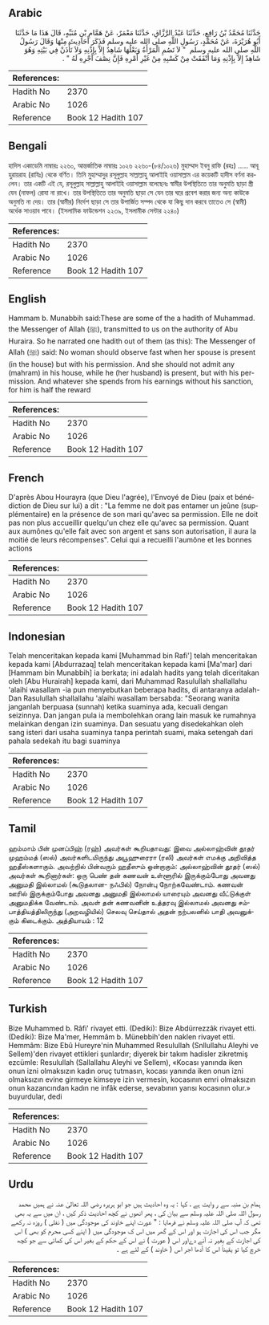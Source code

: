 ## Arabic


<div dir="rtl" lang="ar" style={{fontSize:'larger',backgroundColor:'#f8f9fa',padding:20}}>
حَدَّثَنَا مُحَمَّدُ بْنُ رَافِعٍ، حَدَّثَنَا عَبْدُ الرَّزَّاقِ، حَدَّثَنَا مَعْمَرٌ، عَنْ هَمَّامِ بْنِ مُنَبِّهٍ، قَالَ هَذَا مَا حَدَّثَنَا أَبُو هُرَيْرَةَ، عَنْ مُحَمَّدٍ، رَسُولِ اللَّهِ صلى الله عليه وسلم فَذَكَرَ أَحَادِيثَ مِنْهَا وَقَالَ رَسُولُ اللَّهِ صلى الله عليه وسلم ‏ "‏ لاَ تَصُمِ الْمَرْأَةُ وَبَعْلُهَا شَاهِدٌ إِلاَّ بِإِذْنِهِ وَلاَ تَأْذَنْ فِي بَيْتِهِ وَهُوَ شَاهِدٌ إِلاَّ بِإِذْنِهِ وَمَا أَنْفَقَتْ مِنْ كَسْبِهِ مِنْ غَيْرِ أَمْرِهِ فَإِنَّ نِصْفَ أَجْرِهِ لَهُ ‏"‏ ‏.‏
</div>
<div style={{backgroundColor:'#f8f9fa',padding:20, marginBottom: 10}}><table> <thead> <tr> <th>References:</th> <th></th> </tr> </thead> <tbody><tr><td>Hadith No</td><td>2370</td></tr><tr><td>Arabic No</td><td>1026</td></tr><tr><td>Reference</td><td>Book 12 Hadith 107</td></tr></tbody></table></div>

## Bengali


<div dir="ltr" lang="bn" style={{fontSize:'larger',backgroundColor:'#f8f9fa',padding:20}}>
হাদিস একাডেমি নাম্বারঃ ২২৬০, আন্তর্জাতিক নাম্বারঃ ১০২৬ ২২৬০-(৮৪/১০২৬) মুহাম্মাদ ইবনু রাফি (রহঃ) ..... আবূ হুরায়রাহ (রাযিঃ) থেকে বর্ণিত। তিনি মুহাম্মাদুর রসূলুল্লাহ সাল্লাল্লাহু আলাইহি ওয়াসাল্লাম এর কয়েকটি হাদীস বর্ণনা করলেন। তার একটি এই যে, রসূলুল্লাহ সাল্লাল্লাহু আলাইহি ওয়াসাল্লাম বলেছেনঃ স্বামীর উপস্থিতিতে তার অনুমতি ছাড়া স্ত্রী যেন (নাফল) রোযা না রাখে। তার উপস্থিতিতে তার অনুমতি ছাড়া সে যেন তার ঘরে প্রবেশ করার জন্য অন্য কাউকে অনুমতি না দেয়। তার (স্বামীর) নির্দেশ ছাড়া সে তার উপার্জিত সম্পদ থেকে যা কিছু দান করবে তাতেও সে (স্বামী) অর্ধেক সাওয়াব পাবে। (ইসলামিক ফাউন্ডেশন ২২৩৯, ইসলামীক সেন্টার ২২৪০)
</div>
<div style={{backgroundColor:'#f8f9fa',padding:20, marginBottom: 10}}><table> <thead> <tr> <th>References:</th> <th></th> </tr> </thead> <tbody><tr><td>Hadith No</td><td>2370</td></tr><tr><td>Arabic No</td><td>1026</td></tr><tr><td>Reference</td><td>Book 12 Hadith 107</td></tr></tbody></table></div>

## English


<div dir="ltr" lang="en" style={{fontSize:'larger',backgroundColor:'#f8f9fa',padding:20}}>
Hammam b. Munabbih said:These are some of the a hadith of Muhammad. the Messenger of Allah (ﷺ), transmitted to us on the authority of Abu Huraira. So he narrated one hadith out of them (as this): The Messenger of Allah (ﷺ) said: No woman should observe fast when her spouse is present (in the house) but with his permission. And she should not admit any (mahram) in his house, while he (her husband) is present, but with his permission. And whatever she spends from his earnings without his sanction, for him is half the reward
</div>
<div style={{backgroundColor:'#f8f9fa',padding:20, marginBottom: 10}}><table> <thead> <tr> <th>References:</th> <th></th> </tr> </thead> <tbody><tr><td>Hadith No</td><td>2370</td></tr><tr><td>Arabic No</td><td>1026</td></tr><tr><td>Reference</td><td>Book 12 Hadith 107</td></tr></tbody></table></div>

## French


<div dir="ltr" lang="fr" style={{fontSize:'larger',backgroundColor:'#f8f9fa',padding:20}}>
D'après Abou Hourayra (que Dieu l'agrée), l'Envoyé de Dieu (paix et bénédiction de Dieu sur lui) a dit : "La femme ne doit pas entamer un jeûne (supplémentaire) en la présence de son mari qu'avec sa permission. Elle ne doit pas non plus accueillir quelqu'un chez elle qu'avec sa permission. Quant aux aumônes qu'elle fait avec son argent et sans son autorisation, il aura la moitié de leurs récompenses". Celui qui a recueilli l'aumône et les bonnes actions
</div>
<div style={{backgroundColor:'#f8f9fa',padding:20, marginBottom: 10}}><table> <thead> <tr> <th>References:</th> <th></th> </tr> </thead> <tbody><tr><td>Hadith No</td><td>2370</td></tr><tr><td>Arabic No</td><td>1026</td></tr><tr><td>Reference</td><td>Book 12 Hadith 107</td></tr></tbody></table></div>

## Indonesian


<div dir="ltr" lang="id" style={{fontSize:'larger',backgroundColor:'#f8f9fa',padding:20}}>
Telah menceritakan kepada kami [Muhammad bin Rafi'] telah menceritakan kepada kami [Abdurrazaq] telah menceritakan kepada kami [Ma'mar] dari [Hammam bin Munabbih] ia berkata; ini adalah hadits yang telah diceritakan oleh [Abu Hurairah] kepada kami, dari Muhammad Rasulullah shallallahu 'alaihi wasallam -ia pun menyebutkan beberapa hadits, di antaranya adalah- Dan Rasulullah shallallahu 'alaihi wasallam bersabda: "Seorang wanita janganlah berpuasa (sunnah) ketika suaminya ada, kecuali dengan seizinnya. Dan jangan pula ia membolehkan orang lain masuk ke rumahnya melainkan dengan izin suaminya. Dan sesuatu yang disedekahkan oleh sang isteri dari usaha suaminya tanpa perintah suami, maka setengah dari pahala sedekah itu bagi suaminya
</div>
<div style={{backgroundColor:'#f8f9fa',padding:20, marginBottom: 10}}><table> <thead> <tr> <th>References:</th> <th></th> </tr> </thead> <tbody><tr><td>Hadith No</td><td>2370</td></tr><tr><td>Arabic No</td><td>1026</td></tr><tr><td>Reference</td><td>Book 12 Hadith 107</td></tr></tbody></table></div>

## Tamil


<div dir="ltr" lang="ta" style={{fontSize:'larger',backgroundColor:'#f8f9fa',padding:20}}>
ஹம்மாம் பின் முனப்பிஹ் (ரஹ்) அவர்கள் கூறியதாவது: இவை அல்லாஹ்வின் தூதர் முஹம்மத் (ஸல்) அவர்களிடமிருந்து அபூஹுரைரா (ரலி) அவர்கள் எமக்கு அறிவித்த ஹதீஸ்களாகும். அவற்றில் பின்வரும் ஹதீஸும் ஒன்றாகும்: அல்லாஹ்வின் தூதர் (ஸல்) அவர்கள் கூறினார்கள்: ஒரு பெண் தன் கணவன் உள்ளூரில் இருக்கும்போது அவனது அனுமதி இல்லாமல் (கூடுதலான- நஃபில்) நோன்பு நோற்கவேண்டாம். கணவன் ஊரில் இருக்கும்போது அவனது அனுமதி இல்லாமல் யாரையும் அவனது வீட்டுக்குள் அனுமதிக்க வேண்டாம். அவள் தன் கணவனின் உத்தரவு இல்லாமல் அவனது சம்பாத்தியத்திலிருந்து (அறவழியில்) செலவு செய்தால் அதன் நற்பலனில் பாதி அவனுக்கும் கிடைக்கும். அத்தியாயம் : 12
</div>
<div style={{backgroundColor:'#f8f9fa',padding:20, marginBottom: 10}}><table> <thead> <tr> <th>References:</th> <th></th> </tr> </thead> <tbody><tr><td>Hadith No</td><td>2370</td></tr><tr><td>Arabic No</td><td>1026</td></tr><tr><td>Reference</td><td>Book 12 Hadith 107</td></tr></tbody></table></div>

## Turkish


<div dir="ltr" lang="tr" style={{fontSize:'larger',backgroundColor:'#f8f9fa',padding:20}}>
Bize Muhammed b. Râfi' rivayet etti. (Dediki): Bize Abdürrezzâk rivayet etti. (Dediki): Bize Ma'mer, Hemmâm b. Münebbih'den naklen rivayet etti. Hemmâm: Bize Ebû Hureyre'nin Muhammed Resulullah (Snllullahu Aleyhi ve Sellem)'den rivayet ettikleri şunlardır; diyerek bir takım hadisler zikretmiş ezcümle: Resulullah (Sallallahu Aleyhi ve Sellem), «Kocası yanında iken onun izni olmaksızın kadın oruç tutmasın, kocası yanında iken onun izni olmaksızın evine girmeye kimseye izin vermesin, kocasının emri olmaksızın onun kazancından kadın ne infâk ederse, sevabının yarısı kocasının olur.» buyurdular, dedi
</div>
<div style={{backgroundColor:'#f8f9fa',padding:20, marginBottom: 10}}><table> <thead> <tr> <th>References:</th> <th></th> </tr> </thead> <tbody><tr><td>Hadith No</td><td>2370</td></tr><tr><td>Arabic No</td><td>1026</td></tr><tr><td>Reference</td><td>Book 12 Hadith 107</td></tr></tbody></table></div>

## Urdu


<div dir="rtl" lang="ur" style={{fontSize:'larger',backgroundColor:'#f8f9fa',padding:20}}>
ہمام بن منبہ سے ر وایت ہے ، کہا : یہ وہ احادیث ہیں جو ابو ہریرہ رضی اللہ تعالیٰ عنہ نے ہمیں محمد رسول اللہ صلی اللہ علیہ وسلم سے بیان کی ، پھر انھوں نے کچھ احادیث ذکر کیں ، ان میں سے یہ بھی تھی کہ آپ صلی اللہ علیہ وسلم نے فرمایا : " عورت اپنے خاوند کی موجودگی میں ( نفلی ) روزہ نہ رکھے مگر جب اس کی اجازت ہو اور اس کے گھر میں اس ک موجودگی میں ( اپنے کسی محرم کو بھی ) اس کی اجازت کے بغیر نہ آنے دےاور اس ( عورت ) نے اس کے حکم کے بغیر اس کی کمائی سے جو کچھ خرچ کیا تو یقیناً اس کا آدھا اجر اس ( خاوند ) کے لئے ہے ۔
</div>
<div style={{backgroundColor:'#f8f9fa',padding:20, marginBottom: 10}}><table> <thead> <tr> <th>References:</th> <th></th> </tr> </thead> <tbody><tr><td>Hadith No</td><td>2370</td></tr><tr><td>Arabic No</td><td>1026</td></tr><tr><td>Reference</td><td>Book 12 Hadith 107</td></tr></tbody></table></div>